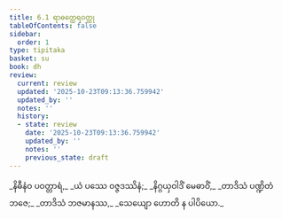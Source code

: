```yaml
---
title: 6.1 ရာဓတ္ထေရဝတ္ထု
tableOfContents: false
sidebar:
  order: 1
type: tipitaka
basket: su
book: dh
review:
  current: review
  updated: '2025-10-23T09:13:36.759942'
  updated_by: ''
  notes: ''
  history:
  - state: review
    date: '2025-10-23T09:13:36.759942'
    updated_by: ''
    notes: ''
    previous_state: draft
---
```



<ReviewStatus review={frontmatter.review} showDetails={true} />

<HypothesisAnnotation frontmatter={frontmatter} />

<DynamicBreadcrumb />

<Division number="76" book="dh" e="ch" v="18" p="24">

<Paragraph number="82" type="verses" book="dh">
_နိဓီနံဝ ပဝတ္တာရံ,_  
_ယံ ပဿေ ဝဇ္ဇဒဿိနံ;_  
_နိဂ္ဂယှဝါဒိံ မေဓာဝိံ,_  
_တာဒိသံ ပဏ္ဍိတံ ဘဇေ;_  
_တာဒိသံ ဘဇမာနဿ,_  
_သေယျော ဟောတိ န ပါပိယော._
</Paragraph>
</Division>